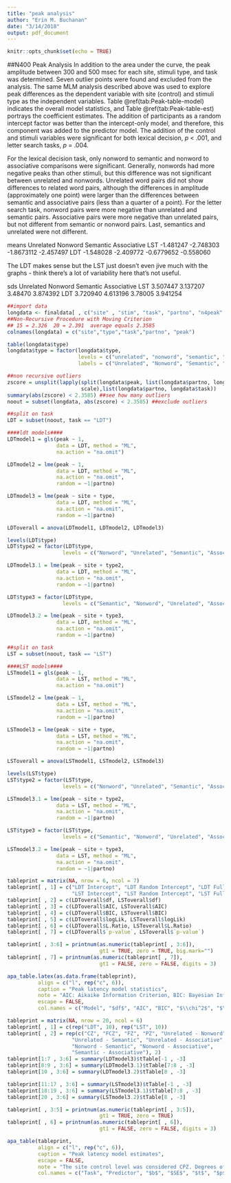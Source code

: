 ```yaml
---
title: "peak analysis"
author: "Erin M. Buchanan"
date: "3/14/2018"
output: pdf_document
---
```


```r
knitr::opts_chunk$set(echo = TRUE)
```

##N400 Peak Analysis
In addition to the area under the curve, the peak amplitude between 300 and 500 msec for each site, stimuli type, and task was determined. Seven outlier points were found and excluded from the analysis. The same MLM analysis described above was used to explore peak differences as the dependent variable with site (control) and stimuli type as the independent variables. Table \@ref(tab:Peak-table-model) indicates the overall model statistics, and Table \@ref(tab:Peak-table-est) portrays the coefficient estimates. The addition of participants as a random intercept factor was better than the intercept-only model, and therefore, this component was added to the predictor model. The addition of the control and stimuli variables were significant for both lexical decision, *p* < .001, and letter search tasks, *p* = .004. 

For the lexical decision task, only nonword to semantic and nonword to associative comparisons were significant. Generally, nonwords had more negative peaks than other stimuli, but this difference was not significant between unrelated and nonwords. Unrelated word pairs did not show differences to related word pairs, although the differences in amplitude (approximately one point) were larger than the differences between semantic and associative pairs (less than a quarter of a point). For the letter search task, nonword pairs were more negative than unrelated and semantic pairs. Associative pairs were more negative than unrelated pairs, but not different from semantic or nonword pairs. Last, semantics and unrelated were not different. 

means 
    Unrelated   Nonword   Semantic Associative
LST -1.481247 -2.748303 -1.8673112   -2.457497
LDT -1.548028 -2.409772 -0.6779652   -0.558060

The LDT makes sense but the LST just doesn't even jive much with the graphs - think there's a lot of variability here that's not useful. 

sds
    Unrelated  Nonword Semantic Associative
LST  3.507447 3.137207  3.48470    3.874392
LDT  3.720940 4.613196  3.78005    3.941254

```r
##import data
longdata <- finaldata[ , c("site" , "stim", "task", "partno", "n4peak" )]
##Non-Recursive Procedure with Moving Criterion
## 15 = 2.326  20 = 2.391  average equals 2.3585
colnames(longdata) = c("site","type","task","partno", "peak")

table(longdata$type)
longdata$type = factor(longdata$type, 
                       levels = c("unrelated", "nonword", "semantic", "associative"),
                       labels = c("Unrelated", "Nonword", "Semantic", "Associative"))

##non recursive outliers
zscore = unsplit(lapply(split(longdata$peak, list(longdata$partno, longdata$task)),
                        scale),list(longdata$partno, longdata$task))
summary(abs(zscore) < 2.3585) ##see how many outliers
noout = subset(longdata, abs(zscore) < 2.3585) ##exclude outliers
```

```r
##split on task
LDT = subset(noout, task == "LDT")

####ldt models####
LDTmodel1 = gls(peak ~ 1, 
                data = LDT, method = "ML", 
                na.action = "na.omit")

LDTmodel2 = lme(peak ~ 1, 
                data = LDT, method = "ML", 
                na.action = "na.omit",
                random = ~1|partno)

LDTmodel3 = lme(peak ~ site + type, 
                data = LDT, method = "ML", 
                na.action = "na.omit",
                random = ~1|partno)

LDToverall = anova(LDTmodel1, LDTmodel2, LDTmodel3)

levels(LDT$type)
LDT$type2 = factor(LDT$type,
                  levels = c("Nonword", "Unrelated", "Semantic", "Associative"))

LDTmodel3.1 = lme(peak ~ site + type2, 
                data = LDT, method = "ML", 
                na.action = "na.omit",
                random = ~1|partno)

LDT$type3 = factor(LDT$type,
                  levels = c("Semantic", "Nonword", "Unrelated", "Associative"))

LDTmodel3.2 = lme(peak ~ site + type3, 
                data = LDT, method = "ML", 
                na.action = "na.omit",
                random = ~1|partno)

```

```r
##split on task
LST = subset(noout, task == "LST")

####LST models####
LSTmodel1 = gls(peak ~ 1, 
                data = LST, method = "ML", 
                na.action = "na.omit")

LSTmodel2 = lme(peak ~ 1, 
                data = LST, method = "ML", 
                na.action = "na.omit",
                random = ~1|partno)

LSTmodel3 = lme(peak ~ site + type, 
                data = LST, method = "ML", 
                na.action = "na.omit",
                random = ~1|partno)

LSToverall = anova(LSTmodel1, LSTmodel2, LSTmodel3)

levels(LST$type)
LST$type2 = factor(LST$type,
                  levels = c("Nonword", "Unrelated", "Semantic", "Associative"))

LSTmodel3.1 = lme(peak ~ site + type2, 
                data = LST, method = "ML", 
                na.action = "na.omit",
                random = ~1|partno)

LST$type3 = factor(LST$type,
                  levels = c("Semantic", "Nonword", "Unrelated", "Associative"))

LSTmodel3.2 = lme(peak ~ site + type3, 
                data = LST, method = "ML", 
                na.action = "na.omit",
                random = ~1|partno)
```

```r
tableprint = matrix(NA, nrow = 6, ncol = 7)
tableprint[ , 1] = c("LDT Intercept", "LDT Random Intercept", "LDT Full",
                     "LST Intercept", "LST Random Intercept", "LST Full")
tableprint[ , 2] = c(LDToverall$df, LSToverall$df)
tableprint[ , 3] = c(LDToverall$AIC, LSToverall$AIC)
tableprint[ , 4] = c(LDToverall$BIC, LSToverall$BIC)
tableprint[ , 5] = c(LDToverall$logLik, LSToverall$logLik)
tableprint[ , 6] = c(LDToverall$L.Ratio, LSToverall$L.Ratio)
tableprint[ , 7] = c(LDToverall$`p-value`, LSToverall$`p-value`)

tableprint[ , 3:6] = printnum(as.numeric(tableprint[ , 3:6]), 
                              gt1 = TRUE, zero = TRUE, big.mark="")
tableprint[ , 7] = printnum(as.numeric(tableprint[ , 7]), 
                              gt1 = FALSE, zero = FALSE, digits = 3)

apa_table.latex(as.data.frame(tableprint), 
          align = c("l", rep("c", 6)), 
          caption = "Peak latency model statistics",
          note = "AIC: Aikaike Information Criterion, BIC: Bayesian Information Criterion", 
          escape = FALSE,
          col.names = c("Model", "$df$", "AIC", "BIC", "$\\chi^2$", "$\\Delta\\chi^2$", "$p$"))
```

```r
tableprint = matrix(NA, nrow = 20, ncol = 6)
tableprint[ , 1] = c(rep("LDT", 10), rep("LST", 10)) 
tableprint[ , 2] = rep(c("CZ", "FCZ", "FZ", "PZ", "Unrelated - Nonword", 
                     "Unrelated - Semantic", "Unrelated - Associative",
                     "Nonword - Semantic", "Nonword - Associative", 
                     "Semantic - Associative"), 2)
tableprint[1:7 , 3:6] = summary(LDTmodel3)$tTable[-1 , -3]
tableprint[8:9 , 3:6] = summary(LDTmodel3.1)$tTable[7:8 , -3]
tableprint[10 , 3:6] = summary(LDTmodel3.2)$tTable[8 , -3]

tableprint[11:17 , 3:6] = summary(LSTmodel3)$tTable[-1 , -3]
tableprint[18:19 , 3:6] = summary(LSTmodel3.1)$tTable[7:8 , -3]
tableprint[20 , 3:6] = summary(LSTmodel3.2)$tTable[8 , -3]

tableprint[ , 3:5] = printnum(as.numeric(tableprint[ , 3:5]), 
                              gt1 = TRUE, zero = TRUE)
tableprint[ , 6] = printnum(as.numeric(tableprint[ , 6]), 
                              gt1 = FALSE, zero = FALSE, digits = 3)

apa_table(tableprint, 
          align = c("l", rep("c", 6)), 
          caption = "Peak latency model estimates",
          escape = FALSE,
          note = "The site control level was considered CPZ. Degrees of freedom are 333 for lexical decision tasks and 330 for letter search tasks.",
          col.names = c("Task", "Predictor", "$b$", "$SE$", "$t$", "$p$"))

```
